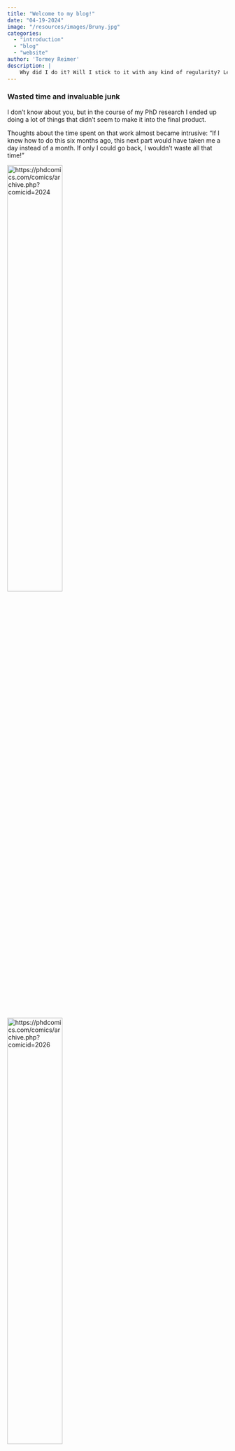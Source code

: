 ```yaml
---
title: "Welcome to my blog!"
date: "04-19-2024"
image: "/resources/images/Bruny.jpg"
categories: 
  - "introduction"
  - "blog"
  - "website"
author: 'Tormey Reimer'
description: |
    Why did I do it? Will I stick to it with any kind of regularity? Let's find out!
---
```


### Wasted time and invaluable junk

I don't know about you, but in the course of my PhD research I ended up doing a lot of things that didn't seem to make it into the final product.

Thoughts about the time spent on that work almost became intrusive: "If I knew how to do this six months ago, this next part would have taken me a day instead of a month. If only I could go back, I wouldn't waste all that time!"

::: text-center
![https://phdcomics.com/comics/archive.php?comicid=2024](pics/phd091418s.gif){width=50% fig-alt="A PhD student's daughter wants to be a Doctor of Philosophy when she grows up so she can sit in her pyjamas and do nothing all day just like Daddy!" .lightbox}
![https://phdcomics.com/comics/archive.php?comicid=2026](pics/phd092118s.gif){width=50% fig-alt="The student concedes that yeah, he does work in his pyjamas a lot, and yeah, a lot of his work on a day-to-day basis amounts to nothing, oh god is this my life" .lightbox}
:::

But it's not really wasted time, is it? I firmly believe that the most valuable "final product" of a PhD project is not the thesis, or a paper, or any particular research, but *you as a reasearcher*. 
And in the production of *you as a researcher*, the time spent clumsily figuring things out is absolutely necessary. 

Still, it feels wrong to leave it at that. 
<!-- I'm not sure why, but something about being in an academic environment makes me feel like I should (or should be able to) solve all my problems by myself.  -->
<!-- I used to spend hours trying to figure out how to do things, fully aware that the answers were just an email away if I chose to reach out.  -->
<!-- Sometimes these would be simple problems, sometimes they would be complex, and sometimes they would be impossible - but that's besides the point. The point is this: if I'd just let go of my ego I would have asked someone for help, and been undeniably better off for it. -->
The learning experience was valuable, sure, but now the experience has been learned from and all the junk left over is just cluttering up my already cluttered brain. 
I have nowhere to put it, and unless someone very specifically asks me for it, it might never be unearthed again. 

Which makes me wonder: how many others have solved the same problem before, or since? How many times have we all quietly, and independently, reinvented the wheel? 

The first time I visited my Master's supervisor in February 2011, he had a to-do list written on a whiteboard in his office without about 20 items on it. I remember thinking that a whiteboard was a brilliant idea! Surely it allowed him to easily remove, change, or re-order his items at any time (you have to remember that this was before productivity apps were a billion-dollar industry - most uni students didn't even take their laptops to lectures). 
I was a little disappointed that no tasks relating to my project were ever added to the list, but it ended up being a good thing. 
The last time I visited his office in December of 2013, that whiteboard was still there and that to-do list still had the same 20 items on it. He'd probably need industrial solvent to rub them off now.

But he was also the supervisor who told me that everyone researcher has a drawer full of unfinished projects and unanalysed data. 
He introduced me to a researcher who had been collecting fish otolith (earbone) samples for decades, and who was willing to send those samples to me to use in my research. Why had he been collecting them for so long? No reason! What was he planning to do with them before I came along? Nothing! As far as I can tell, he was just collecting for the sake of it, and if someone came along and gave his samples a purpose, all the better.

The point of this long and rambling story is to try and express why I feel like I need a place to put all my random musings, code snippets, and other unpublishable miscellany. It's a way of pulling the information out of my brain and laying it out in a searchable format for the benefit of all. Neat!

